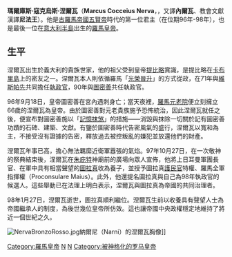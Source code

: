 {{unreferenced|time=2014-5-12}} 
{{Infobox Roman emperor
| title           = [[羅馬帝國|羅馬帝國]]第12任[[羅馬皇帝|羅馬皇帝]]
| name            = 涅爾瓦
| full name       = 瑪爾庫斯·寇克烏斯·涅爾瓦
| image= Nerva Tivoli Massimo.jpg
| caption         = 涅爾瓦的胸像
| reign           = 96年9月18日－98年1月27日<br>（{{age in years and days|96|9|18|98|1|27|age=no}}）
| predecessor     = [[圖密善|圖密善]]
| successor       = [[圖拉真|圖拉真]]
| spouse          = 
| spouse 2        = 
| issue           = [[圖拉真|圖拉真]]（養子）
| dynasty         = [[安敦尼王朝|安敦尼王朝]]
| father          = 
| mother          = 
| birth_date   = {{birth date|30|11|8}}
| birth_place  = [[義大利_(羅馬帝國)|義大利]][[纳尔尼|纳尔尼]]
| death_date   = {{death date and age|98|1|27|30|11|8}}
| death_place  = [[羅馬|羅馬]][[薩盧斯特花園|薩盧斯特花園]]
| place of burial = [[羅馬|羅馬]][[奧古斯都陵墓|奧古斯都陵墓]]
|}}
'''瑪爾庫斯·寇克烏斯·涅爾瓦'''（'''Marcus Cocceius Nerva'''，{{bd|30年|11月8日|98年|1月27日}}，又譯'''內爾瓦'''、教會文獻漢譯'''尼法王'''）。他是[[羅馬帝國|古羅馬帝國]][[五賢帝|五賢帝]]時代的第一位君主（在位期96年-98年），也是最後一位在[[意大利半島|意大利半島]]出生的[[羅馬皇帝|羅馬皇帝]]。

== 生平 ==
涅爾瓦出生於義大利的貴族世家，他的祖父受到皇帝[[提比略|提比略]]賞識，是提比略在[[卡普里島|卡布里島]]上的密友之一。涅爾瓦本人則依循羅馬「[[晉升體系|光榮晉升]]」的方式從政，在71年與[[韋帕薌|維斯帕先]]共同擔任[[執政官|執政官]]，90年與[[圖密善|圖密善]]共任執政官。

96年9月18日，皇帝圖密善在宮內遇刺身亡；當天夜裡，[[元老院|羅馬元老院]]便立刻擁立66歲的涅爾瓦為皇帝。由於圖密善對元老貴族施予恐怖統治，因此涅爾瓦就任之後，便宣布對圖密善施以「[[除忆诅咒|記憶抹煞]]」的措施——消毀與抹除一切關於記有圖密善功蹟的石碑、建築、文獻。有鑒於圖密善時代告密風氣的盛行，涅爾瓦以寬和為主，不接受沒有證據的告密，釋放過去被控叛亂的嫌犯並放還他們的財產。

涅爾瓦年事已高，擔心無法羈縻近衛軍囂張的氣焰。97年10月27日，在一次敬神的祭典結束後，涅爾瓦在[[朱庇特|朱庇特]]神廟前的廣場向眾人宣佈，他將上日耳曼軍團長官、在軍中具有相當聲望的[[圖拉真|圖拉真]]收為養子，並授予圖拉真[[護民官|護民官]]特權、羅馬全軍指揮權（Proconsulare Maius）。此外，他還提名圖拉真與自己為98年執政官的候選人。這些舉動已在法理上明白表示，涅爾瓦與圖拉真為帝國的共同治理者。

98年1月27日，涅爾瓦逝世，圖拉真順利繼位。涅爾瓦生前以收養具有聲望人士為帝國繼承人的制度，為後世幾位皇帝所仿效。這也讓帝國中央政權穩定地維持了將近一個世紀之久。

[[File:NervaBronzoRosso.jpg|thumb]]納爾尼（Narni）的涅爾瓦胸像]]

{{罗马帝国皇帝| 本人=涅爾瓦| 时间 = 96 - 98 | 之前=[[圖密善|圖密善]] | 之后=[[圖拉真|圖拉真]]  }}

[[Category:羅馬皇帝|Category:羅馬皇帝]]
[[Category:35年出生|N]]
[[Category:98年逝世|N]]
[[Category:被神格化的罗马皇帝|Category:被神格化的罗马皇帝]]